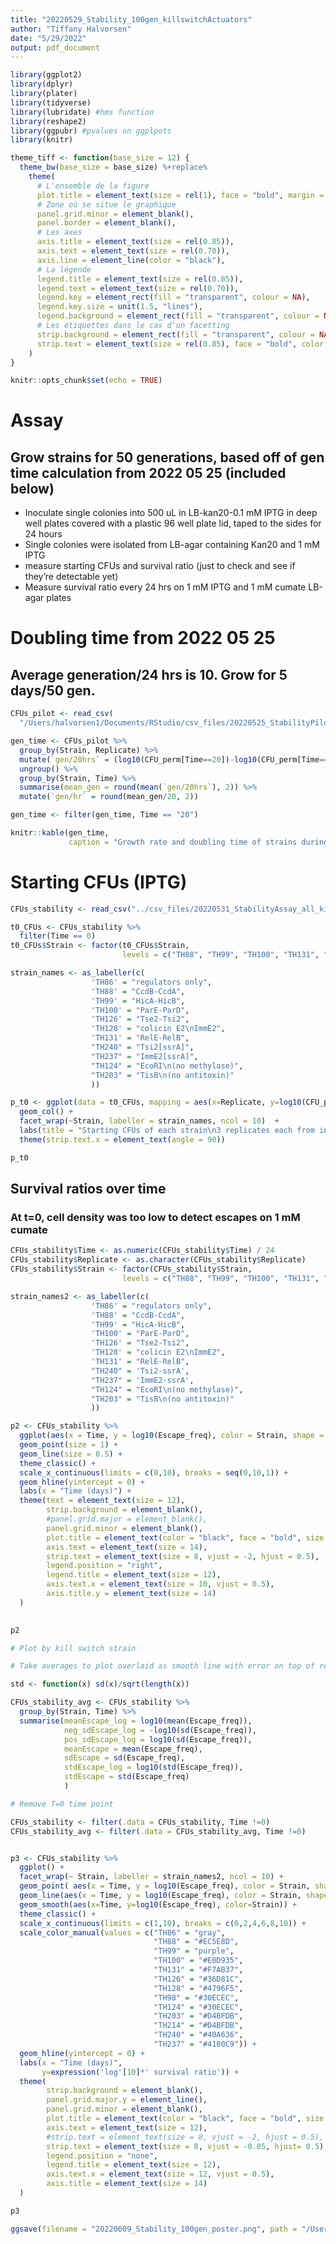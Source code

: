 ```yaml
---
title: "20220529_Stability_100gen_killswitchActuators"
author: "Tiffany Halvorsen"
date: "5/29/2022"
output: pdf_document
---
```


```r
library(ggplot2)
library(dplyr)
library(plater)
library(tidyverse)
library(lubridate) #hms function
library(reshape2)
library(ggpubr) #pvalues on ggplpots
library(knitr)
```

```r
theme_tiff <- function(base_size = 12) {
  theme_bw(base_size = base_size) %+replace%
    theme(
      # L'ensemble de la figure
      plot.title = element_text(size = rel(1), face = "bold", margin = margin(0,0,5,0), hjust = 0),
      # Zone où se situe le graphique
      panel.grid.minor = element_blank(),
      panel.border = element_blank(),
      # Les axes
      axis.title = element_text(size = rel(0.85)),
      axis.text = element_text(size = rel(0.70)),
      axis.line = element_line(color = "black"),
      # La légende
      legend.title = element_text(size = rel(0.85)),
      legend.text = element_text(size = rel(0.70)),
      legend.key = element_rect(fill = "transparent", colour = NA),
      legend.key.size = unit(1.5, "lines"),
      legend.background = element_rect(fill = "transparent", colour = NA),
      # Les étiquettes dans le cas d'un facetting
      strip.background = element_rect(fill = "transparent", colour = NA),
      strip.text = element_text(size = rel(0.85), face = "bold", color = "black", margin = margin(5,0,5,0))
    )
}
```


```r
knitr::opts_chunk$set(echo = TRUE)
```

# Assay
## Grow strains for 50 generations, based off of gen time calculation from 2022 05 25 (included below)
- Inoculate single colonies into 500 uL in LB-kan20-0.1 mM IPTG in deep well plates covered with a plastic 96 well plate lid, taped to the sides  for 24 hours
- Single colonies were isolated from LB-agar containing Kan20 and 1 mM IPTG
- measure starting CFUs and survival ratio (just to check and see if they're detectable yet)
- Measure survival ratio every 24 hrs on 1 mM IPTG and 1 mM cumate LB-agar plates

# Doubling time from 2022 05 25
## Average generation/24 hrs is 10. Grow for 5 days/50 gen.
```r
CFUs_pilot <- read_csv(
  "/Users/halvorsen1/Documents/RStudio/csv_files/20220525_StabilityPilot_CFUs.csv")

gen_time <- CFUs_pilot %>%
  group_by(Strain, Replicate) %>%
  mutate(`gen/20hrs` = (log10(CFU_perm[Time==20])-log10(CFU_perm[Time==0]))/log10(2)) %>%
  ungroup() %>%
  group_by(Strain, Time) %>%
  summarise(mean_gen = round(mean(`gen/20hrs`), 2)) %>%
  mutate(`gen/hr` = round(mean_gen/20, 2))

gen_time <- filter(gen_time, Time == "20")

knitr::kable(gen_time,
             caption = "Growth rate and doubling time of strains during pilot experiment")

```

# Starting CFUs (IPTG)

```r

CFUs_stability <- read_csv("../csv_files/20220531_StabilityAssay_all_killswitches_CFUs.csv")

t0_CFUs <- CFUs_stability %>%
  filter(Time == 0)
t0_CFUs$Strain <- factor(t0_CFUs$Strain,
                         levels = c("TH88", "TH99", "TH100", "TH131", "TH126", "TH240", "TH128", "TH237", "TH124", "TH203"))

strain_names <- as_labeller(c(
                  'TH86' = "regulators only",
                  'TH88' = "CcdB-CcdA",
                  'TH99' = "HicA-HicB",
                  'TH100' = "ParE-ParD",
                  'TH126' = "Tse2-Tsi2",
                  'TH128' = "colicin E2\nImmE2",
                  'TH131' = "RelE-RelB",
                  "TH240" = "Tsi2[ssrA]",
                  "TH237" = "ImmE2[ssrA]",
                  "TH124" = "EcoRI\n(no methylase)",
                  "TH203" = "TisB\n(no antitoxin)"
                  ))

p_t0 <- ggplot(data = t0_CFUs, mapping = aes(x=Replicate, y=log10(CFU_perm))) +
  geom_col() +
  facet_wrap(~Strain, labeller = strain_names, ncol = 10)  +
  labs(title = "Starting CFUs of each strain\n3 replicates each from individual colonies") +
  theme(strip.text.x = element_text(angle = 90))


```


```r
p_t0 
```


## Survival ratios over  time
### At t=0, cell density was too low to detect escapes on 1 mM cumate

```r

CFUs_stability$Time <- as.numeric(CFUs_stability$Time) / 24
CFUs_stability$Replicate <- as.character(CFUs_stability$Replicate)
CFUs_stability$Strain <- factor(CFUs_stability$Strain,
                         levels = c("TH88", "TH99", "TH100", "TH131", "TH126", "TH240", "TH128", "TH237", "TH124", "TH203"))

strain_names2 <- as_labeller(c(
                  'TH86' = "regulators only",
                  'TH88' = "CcdB-CcdA",
                  'TH99' = "HicA-HicB",
                  'TH100' = "ParE-ParD",
                  'TH126' = "Tse2-Tsi2",
                  'TH128' = "colicin E2\nImmE2",
                  'TH131' = "RelE-RelB",
                  "TH240" = 'Tsi2-ssrA',
                  "TH237" = 'ImmE2-ssrA',
                  "TH124" = "EcoRI\n(no methylase)",
                  "TH203" = "TisB\n(no antitoxin)"
                  ))

p2 <- CFUs_stability %>%
  ggplot(aes(x = Time, y = log10(Escape_freq), color = Strain, shape = Replicate)) +
  geom_point(size = 1) +
  geom_line(size = 0.5) +
  theme_classic() +
  scale_x_continuous(limits = c(0,10), breaks = seq(0,10,1)) +
  geom_hline(yintercept = 0) +
  labs(x = "Time (days)") +
  theme(text = element_text(size = 12),
        strip.background = element_blank(),
        #panel.grid.major = element_blank(),
        panel.grid.minor = element_blank(),
        plot.title = element_text(color = "black", face = "bold", size = 14),
        axis.text = element_text(size = 14), 
        strip.text = element_text(size = 8, vjust = -2, hjust = 0.5),
        legend.position = "right",
        legend.title = element_text(size = 12),
        axis.text.x = element_text(size = 10, vjust = 0.5),
        axis.title.y = element_text(size = 14)
  )
  

```

```r
p2
```

```r

# Plot by kill switch strain

# Take averages to plot overlaid as smooth line with error on top of replicates

std <- function(x) sd(x)/sqrt(length(x))

CFUs_stability_avg <- CFUs_stability %>%
  group_by(Strain, Time) %>%
  summarise(meanEscape_log = log10(mean(Escape_freq)),
            neg_sdEscape_log = -log10(sd(Escape_freq)),
            pos_sdEscape_log = log10(sd(Escape_freq)),
            meanEscape = mean(Escape_freq),
            sdEscape = sd(Escape_freq),
            stdEscape_log = log10(std(Escape_freq)),
            stdEscape = std(Escape_freq)
            )

# Remove T=0 time point

CFUs_stability <- filter(.data = CFUs_stability, Time !=0)
CFUs_stability_avg <- filter(.data = CFUs_stability_avg, Time !=0)


p3 <- CFUs_stability %>%
  ggplot() +
  facet_wrap(~ Strain, labeller = strain_names2, ncol = 10) +
  geom_point( aes(x = Time, y = log10(Escape_freq), color = Strain, shape = Replicate), size = 1) +
  geom_line(aes(x = Time, y = log10(Escape_freq), color = Strain, shape = Replicate), size = 0.5) +
  geom_smooth(aes(x=Time, y=log10(Escape_freq), color=Strain)) +
  theme_classic() +
  scale_x_continuous(limits = c(1,10), breaks = c(0,2,4,6,8,10)) +
  scale_color_manual(values = c("TH86" = "gray",
                                "TH88" = "#EC5E8D",
                                "TH99" = "purple",
                                "TH100" = "#E0D935",
                                "TH131" = "#F7AB37",
                                "TH126" = "#36D81C",
                                "TH128" = "#4796F5",
                                "TH98" = "#30ECEC",
                                "TH124" = "#30ECEC",
                                "TH203" = "#D4BFDB",
                                "TH214" = "#D4BFDB",
                                "TH240" = "#40A636",
                                "TH237" = "#4180C9")) +  
  geom_hline(yintercept = 0) +
  labs(x = "Time (days)",
       y=expression('log'[10]*' survival ratio')) +
  theme(
        strip.background = element_blank(),
        panel.grid.major.y = element_line(),
        panel.grid.minor = element_blank(),
        plot.title = element_text(color = "black", face = "bold", size = 14),
        axis.text = element_text(size = 12), 
        #strip.text = element_text(size = 8, vjust = -2, hjust = 0.5),
        strip.text = element_text(size = 8, vjust = -0.05, hjust= 0.5),
        legend.position = "none",
        legend.title = element_text(size = 12),
        axis.text.x = element_text(size = 12, vjust = 0.5),
        axis.title = element_text(size = 14)
  )


```

```r
p3
```


```r
ggsave(filename = "20220609_Stability_100gen_poster.png", path = "/Users/halvorsen1/Documents/R_graphs/Escape_mutants", width = 17, height = 2.7, units = "in", device='png', dpi=300)
```